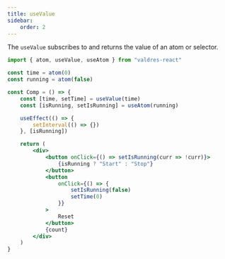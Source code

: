 ```yaml
---
title: useValue
sidebar:
    order: 2
---
```


The `useValue` subscribes to and returns the value of an atom or selector.


<Stopwatch client:only />

```jsx
import { atom, useValue, useAtom } from "valdres-react"

const time = atom(0)
const running = atom(false)

const Comp = () => {
    const [time, setTime] = useValue(time)
    const [isRunning, setIsRunning] = useAtom(running)

    useEffect(() => {
        setInterval(() => {})
    }, [isRunning])

    return (
        <div>
            <button onClick={() => setIsRunning(curr => !curr)}>
                {isRunning ? "Start" : "Stop"}
            </button>
            <button
                onClick={() => {
                    setIsRunning(false)
                    setTime(0)
                }}
            >
                Reset
            </button>
            {count}
        </div>
    )
}
```

